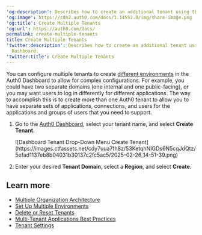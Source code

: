 ---
'og:description': Describes how to create an additional tenant using the Auth0 Dashboard.
'og:image': https://cdn2.auth0.com/docs/1.14553.0/img/share-image.png
'og:title': Create Multiple Tenants
'og:url': https://auth0.com/docs/
permalink: create-multiple-tenants
title: Create Multiple Tenants
'twitter:description': Describes how to create an additional tenant using the Auth0
  Dashboard.
'twitter:title': Create Multiple Tenants
---
You can configure multiple tenants to create [different environments](/docs/get-started/auth0-overview/create-tenants/set-up-multiple-environments) in the <Tooltip tip="Auth0 Dashboard: Auth0's main product to configure your services." cta="View Glossary" href="/docs/glossary?term=Auth0+Dashboard">Auth0 Dashboard</Tooltip> to allow for complex configurations. For example, you could have two separate domains (one internal and one public-facing), or you may want users to log in differently for different applications. The way to accomplish this is to create more than one Auth0 tenant to allow you to have separate sets of applications, connections, and users for the applications and groups of users that you need to support.

1. Go to the [Auth0 Dashboard](https://manage.auth0.com/#/), select your tenant name, and select **Create Tenant**.

   <Frame>![Dashboard Tenant Drop-Down Menu Create Tenant](https://images.ctfassets.net/cdy7uua7fh8z/53KetqhNIGDs6N5cqJdQtz/5efad1137eb8b04031b30137c2fc5ac5/2025-02-26_14-51-39.png)</Frame>
2. Enter your desired **Tenant Domain**, select a **Region**, and select **Create**.

## Learn more

* [Multiple Organization Architecture](/docs/get-started/architecture-scenarios/multiple-organization-architecture)
* [Set Up Multiple Environments](/docs/get-started/auth0-overview/create-tenants/set-up-multiple-environments)
* [Delete or Reset Tenants](/docs/troubleshoot/customer-support/manage-subscriptions/delete-or-reset-tenant)
* [Multi-Tenant Applications Best Practices](/docs/get-started/auth0-overview/create-tenants/multi-tenant-apps-best-practices)
* [Tenant Settings](/docs/get-started/tenant-settings)